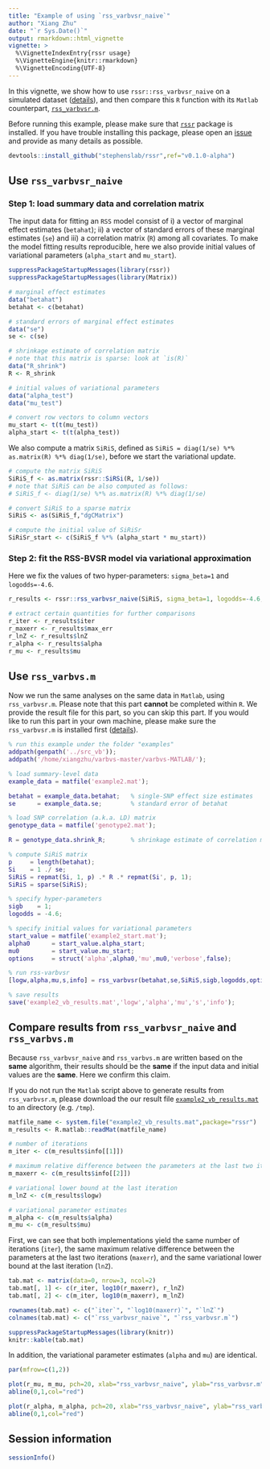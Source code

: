 ```yaml
---
title: "Example of using `rss_varbvsr_naive`"
author: "Xiang Zhu"
date: "`r Sys.Date()`"
output: rmarkdown::html_vignette
vignette: >
  %\VignetteIndexEntry{rssr usage}
  %\VignetteEngine{knitr::rmarkdown}
  %\VignetteEncoding{UTF-8}
---
```


In this vignette, we show how to use `rssr::rss_varbvsr_naive` on a simulated dataset ([details](https://github.com/stephenslab/rss/wiki/Example-2#details)), and then compare this `R` function with its `Matlab` counterpart, [`rss_varbvsr.m`](https://github.com/stephenslab/rss/blob/master/src_vb/rss_varbvsr.m).

Before running this example, please make sure that [`rssr`](https://github.com/stephenslab/rssr) package is installed. If you have trouble installing this package, please open an [issue](https://github.com/stephenslab/rssr/issues) and provide as many details as possible.

```r
devtools::install_github("stephenslab/rssr",ref="v0.1.0-alpha")
```

## Use `rss_varbvsr_naive`

### Step 1: load summary data and correlation matrix

The input data for fitting an `RSS` model consist of i) a vector of marginal effect estimates (`betahat`); ii) a vector of standard errors of these marginal estimates (`se`) and iii) a correlation matrix (`R`) among all covariates. To make the model fitting results reproducible, here we also provide initial values of variational parameters (`alpha_start` and `mu_start`).

```r
suppressPackageStartupMessages(library(rssr))
suppressPackageStartupMessages(library(Matrix))

# marginal effect estimates 
data("betahat")
betahat <- c(betahat)

# standard errors of marginal effect estimates
data("se")
se <- c(se)

# shrinkage estimate of correlation matrix
# note that this matrix is sparse: look at `is(R)`
data("R_shrink")
R <- R_shrink

# initial values of variational parameters 
data("alpha_test")
data("mu_test")

# convert row vectors to column vectors
mu_start <- t(t(mu_test))
alpha_start <- t(t(alpha_test))
```

We also compute a matrix `SiRiS`, defined as `SiRiS = diag(1/se) %*% as.matrix(R) %*% diag(1/se)`, before we start the variational update. 

```r
# compute the matrix SiRiS
SiRiS_f <- as.matrix(rssr::SiRSi(R, 1/se))
# note that SiRiS can be also computed as follows:
# SiRiS_f <- diag(1/se) %*% as.matrix(R) %*% diag(1/se)

# convert SiRiS to a sparse matrix
SiRiS <- as(SiRiS_f,"dgCMatrix")

# compute the initial value of SiRiSr
SiRiSr_start <- c(SiRiS_f %*% (alpha_start * mu_start))
```

### Step 2: fit the RSS-BVSR model via variational approximation

Here we fix the values of two hyper-parameters: `sigma_beta=1` and `logodds=-4.6`.

```r
r_results <- rssr::rss_varbvsr_naive(SiRiS, sigma_beta=1, logodds=-4.6, betahat, se, alpha_start, mu_start, SiRiSr_start,itermax=100,verbose = F,lnz_tol = F, tolerance=1e-4)

# extract certain quantities for further comparisons
r_iter <- r_results$iter
r_maxerr <- r_results$max_err
r_lnZ <- r_results$lnZ
r_alpha <- r_results$alpha
r_mu <- r_results$mu
```

## Use `rss_varbvs.m`

Now we run the same analyses on the same data in `Matlab`, using `rss_varbvsr.m`. Please note that this part **cannot** be completed within `R`. We provide the result file for this part, so you can skip this part. If you would like to run this part in your own machine, please make sure the `rss_varbvsr.m` is installed first ([details](https://github.com/stephenslab/rss/wiki/RSS-via-VB)).  

```matlab
% run this example under the folder "examples" 
addpath(genpath('../src_vb'));
addpath('/home/xiangzhu/varbvs-master/varbvs-MATLAB/');

% load summary-level data
example_data = matfile('example2.mat');

betahat = example_data.betahat;   % single-SNP effect size estimates
se      = example_data.se; 	      % standard error of betahat

% load SNP correlation (a.k.a. LD) matrix
genotype_data = matfile('genotype2.mat');

R = genotype_data.shrink_R;       % shrinkage estimate of correlation matrix

% compute SiRiS matrix
p     = length(betahat);
Si    = 1 ./ se;
SiRiS = repmat(Si, 1, p) .* R .* repmat(Si', p, 1);
SiRiS = sparse(SiRiS);

% specify hyper-parameters
sigb    = 1;
logodds = -4.6;

% specify initial values for variational parameters
start_value = matfile('example2_start.mat');
alpha0      = start_value.alpha_start;
mu0         = start_value.mu_start;
options     = struct('alpha',alpha0,'mu',mu0,'verbose',false);

% run rss-varbvsr
[logw,alpha,mu,s,info] = rss_varbvsr(betahat,se,SiRiS,sigb,logodds,options);

% save results
save('example2_vb_results.mat','logw','alpha','mu','s','info');
```

## Compare results from `rss_varbvsr_naive` and `rss_varbvs.m`

Because `rss_varbvsr_naive` and `rss_varbvs.m` are written based on the **same** algorithm, their results should be the **same** if the input data and initial values are the **same**. Here we confirm this claim.  

If you do not run the `Matlab` script above to generate results from `rss_varbvsr.m`, please download the our result file [`example2_vb_results.mat`](https://guchicao.box.com/v/example2) to an directory (e.g. `/tmp`).

```r
matfile_name <- system.file("example2_vb_results.mat",package="rssr")
m_results <- R.matlab::readMat(matfile_name)

# number of iterations
m_iter <- c(m_results$info[[1]])

# maximum relative difference between the parameters at the last two iterations
m_maxerr <- c(m_results$info[[2]])

# variational lower bound at the last iteration
m_lnZ <- c(m_results$logw)

# variational parameter estimates
m_alpha <- c(m_results$alpha)
m_mu <- c(m_results$mu)
```

First, we can see that both implementations yield the same number of iterations (`iter`), the same maximum relative difference between the parameters at the last two iterations (`maxerr`), and the same variational lower bound at the last iteration (`lnZ`).  

```r
tab.mat <- matrix(data=0, nrow=3, ncol=2)
tab.mat[, 1] <- c(r_iter, log10(r_maxerr), r_lnZ)
tab.mat[, 2] <- c(m_iter, log10(m_maxerr), m_lnZ)

rownames(tab.mat) <- c("`iter`", "`log10(maxerr)`", "`lnZ`")
colnames(tab.mat) <- c("`rss_varbvsr_naive`", "`rss_varbvsr.m`")

suppressPackageStartupMessages(library(knitr))
knitr::kable(tab.mat)
```

In addition, the variational parameter estimates (`alpha` and `mu`) are identical.

```r
par(mfrow=c(1,2))

plot(r_mu, m_mu, pch=20, xlab="rss_varbvsr_naive", ylab="rss_varbvsr.m", main="mu")
abline(0,1,col="red")

plot(r_alpha, m_alpha, pch=20, xlab="rss_varbvsr_naive", ylab="rss_varbvsr.m", main="alpha")
abline(0,1,col="red")
```

## Session information

```r
sessionInfo()
```
